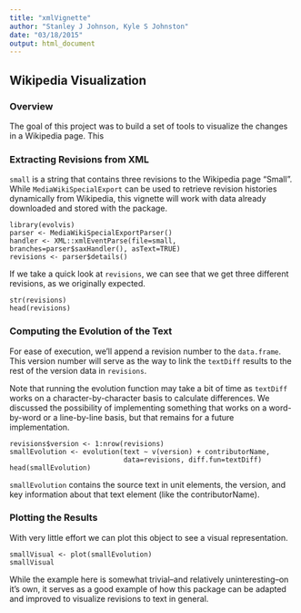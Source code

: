 ```yaml
---
title: "xmlVignette"
author: "Stanley J Johnson, Kyle S Johnston"
date: "03/18/2015"
output: html_document
---
```


## Wikipedia Visualization

### Overview
The goal of this project was to build a set of tools to visualize the changes
in a Wikipedia page. This 

### Extracting Revisions from XML
`small` is a string that contains three revisions to the Wikipedia page
"Small". While `MediaWikiSpecialExport` can be used to retrieve revision 
histories dynamically from Wikipedia, this vignette will work with data already
downloaded and stored with the package.

```
library(evolvis)
parser <- MediaWikiSpecialExportParser()
handler <- XML::xmlEventParse(file=small, branches=parser$saxHandler(), asText=TRUE)
revisions <- parser$details()
```

If we take a quick look at `revisions`, we can see that we get three
different revisions, as we originally expected.
```
str(revisions)
head(revisions)
```

### Computing the Evolution of the Text

For ease of execution, we'll append a revision number to the `data.frame`. This
version number will serve as the way to link the `textDiff` results to the
rest of the version data in `revisions`.

Note that running the evolution function may take a bit of time as `textDiff`
works on a character-by-character basis to calculate differences. We
discussed the possibility of implementing something that works on a 
word-by-word or a line-by-line basis, but that remains for a future
implementation.
```
revisions$version <- 1:nrow(revisions)
smallEvolution <- evolution(text ~ v(version) + contributorName, 
                            data=revisions, diff.fun=textDiff)
head(smallEvolution)
```

`smallEvolution` contains the source text in unit elements, the version, and 
key information about that text element (like the contributorName). 

### Plotting the Results

With very little effort we can plot this object to see a visual representation.

```
smallVisual <- plot(smallEvolution)
smallVisual
```

While the example here is somewhat trivial--and relatively uninteresting--on 
it's own, it serves as a good example of how this package can be adapted and 
improved to visualize revisions to text in general.
